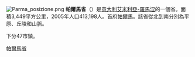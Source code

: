 {{Multiple issues|
{{Expand language|1=en|time=2022-02-18T09:43:54+00:00}}
{{Unreferenced|time=2022-02-18T09:43:54+00:00}}
}}
[[File:Parma_posizione.png|thumb]]
'''帕爾馬省'''（{{lang|it|Provincia di Parma}}）是[[意大利|意大利]][[艾米利亞-羅馬涅|艾米利亞-羅馬涅]]的一個省。面積3,449平方公里，2005年人口413,198人。首府[[帕爾馬_(意大利)|帕爾馬]]。該省從北到南分別為平原、丘陵和山脈。

下分47市鎮。

{{帕爾馬省市鎮}}
{{Authority control}}
[[Category:帕爾馬省|]]